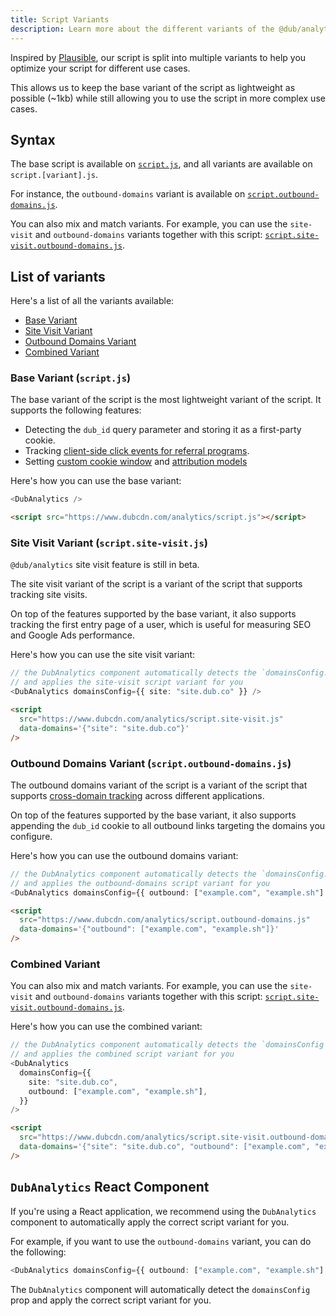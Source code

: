 ```yaml
---
title: Script Variants
description: Learn more about the different variants of the @dub/analytics script.
---
```


Inspired by [Plausible](https://plausible.io/), our script is split into multiple variants to help you optimize your script for different use cases.

This allows us to keep the base variant of the script as lightweight as possible (~1kb) while still allowing you to use the script in more complex use cases.

## Syntax

The base script is available on [`script.js`](https://www.dubcdn.com/analytics/script.js), and all variants are available on `script.[variant].js`.

For instance, the `outbound-domains` variant is available on [`script.outbound-domains.js`](https://www.dubcdn.com/analytics/script.outbound-domains.js).

You can also mix and match variants. For example, you can use the `site-visit` and `outbound-domains` variants together with this script: [`script.site-visit.outbound-domains.js`](https://www.dubcdn.com/analytics/script.site-visit.outbound-domains.js).

## List of variants

Here's a list of all the variants available:

- [Base Variant](#base-variant-script-js)
- [Site Visit Variant](#site-visit-variant-script-site-visit-js)
- [Outbound Domains Variant](#outbound-domains-variant-script-outbound-domains-js)
- [Combined Variant](#combined-variant)

### Base Variant (`script.js`)

The base variant of the script is the most lightweight variant of the script. It supports the following features:

- Detecting the `dub_id` query parameter and storing it as a first-party cookie.
- Tracking [client-side click events for referral programs](/conversions/clicks/introduction#client-side-click-tracking).
- Setting [custom cookie window](/sdks/client-side/introduction#custom-cookie-window) and [attribution models](/sdks/client-side/introduction#param-data-attribution-model)

Here's how you can use the base variant:

<CodeGroup>

```typescript React
<DubAnalytics />
```

```html Other
<script src="https://www.dubcdn.com/analytics/script.js"></script>
```

</CodeGroup>

### Site Visit Variant (`script.site-visit.js`)

<Note>`@dub/analytics` site visit feature is still in beta.</Note>

The site visit variant of the script is a variant of the script that supports tracking site visits.

On top of the features supported by the base variant, it also supports tracking the first entry page of a user, which is useful for measuring SEO and Google Ads performance.

Here's how you can use the site visit variant:

<CodeGroup>

```typescript React
// the DubAnalytics component automatically detects the `domainsConfig.site` prop
// and applies the site-visit script variant for you
<DubAnalytics domainsConfig={{ site: "site.dub.co" }} />
```

```html Other
<script
  src="https://www.dubcdn.com/analytics/script.site-visit.js"
  data-domains='{"site": "site.dub.co"}'
/>
```

</CodeGroup>

### Outbound Domains Variant (`script.outbound-domains.js`)

The outbound domains variant of the script is a variant of the script that supports [cross-domain tracking](/sdks/client-side/introduction#cross-domain-tracking) across different applications.

On top of the features supported by the base variant, it also supports appending the `dub_id` cookie to all outbound links targeting the domains you configure.

Here's how you can use the outbound domains variant:

<CodeGroup>

```typescript React
// the DubAnalytics component automatically detects the `domainsConfig.outbound` prop
// and applies the outbound-domains script variant for you
<DubAnalytics domainsConfig={{ outbound: ["example.com", "example.sh"] }} />
```

```html Other
<script
  src="https://www.dubcdn.com/analytics/script.outbound-domains.js"
  data-domains='{"outbound": ["example.com", "example.sh"]}'
/>
```

</CodeGroup>

### Combined Variant

You can also mix and match variants. For example, you can use the `site-visit` and `outbound-domains` variants together with this script: [`script.site-visit.outbound-domains.js`](https://www.dubcdn.com/analytics/script.site-visit.outbound-domains.js).

Here's how you can use the combined variant:

<CodeGroup>

```typescript React
// the DubAnalytics component automatically detects the `domainsConfig` prop
// and applies the combined script variant for you
<DubAnalytics
  domainsConfig={{
    site: "site.dub.co",
    outbound: ["example.com", "example.sh"],
  }}
/>
```

```html Other
<script
  src="https://www.dubcdn.com/analytics/script.site-visit.outbound-domains.js"
  data-domains='{"site": "site.dub.co", "outbound": ["example.com", "example.sh"]}'
/>
```

</CodeGroup>

## `DubAnalytics` React Component

If you're using a React application, we recommend using the `DubAnalytics` component to automatically apply the correct script variant for you.

For example, if you want to use the `outbound-domains` variant, you can do the following:

```typescript React
<DubAnalytics domainsConfig={{ outbound: ["example.com", "example.sh"] }} />
```

The `DubAnalytics` component will automatically detect the `domainsConfig` prop and apply the correct script variant for you.
